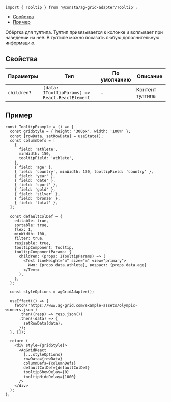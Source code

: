 
```tsx
import { Tooltip } from '@consta/ag-grid-adapter/Tooltip';
```

<MdxMenu>

- [Свойства](#свойства)
- [Пример](#пример)

</MdxMenu>

Обёртка для тултипа. Тултип привязывается к колонке и всплывает при наведении на неё. В тултипе можно показать любую дополнительную информацию.

## Свойства

<RemadeTableInfo apiUrl="https://www.ag-grid.com/react-data-grid/component-tooltip/" />

| Параметры   | Тип                                            | По умолчанию | Описание        |
| ----------- | ---------------------------------------------- | ------------ | --------------- |
| `children?` | `(data: ITooltipParams) => React.ReactElement` | -            | Контент тултипа |

## Пример

```tsx
const TooltipExample = () => {
  const gridStyle = { height: '300px', width: '100%' };
  const [rowData, setRowData] = useState();
  const columnDefs = [
    {
      field: 'athlete',
      minWidth: 150,
      tooltipField: 'athlete',
    },
    { field: 'age' },
    { field: 'country', minWidth: 130, tooltipField: 'country' },
    { field: 'year' },
    { field: 'date' },
    { field: 'sport' },
    { field: 'gold' },
    { field: 'silver' },
    { field: 'bronze' },
    { field: 'total' },
  ];

  const defaultColDef = {
    editable: true,
    sortable: true,
    flex: 1,
    minWidth: 100,
    filter: true,
    resizable: true,
    tooltipComponent: Tooltip,
    tooltipComponentParams: {
      children: (props: ITooltipParams) => (
        <Text lineHeight="m" size="m" view="primary">
          Имя: {props.data.athlete}, возраст: {props.data.age}
        </Text>
      ),
    },
  };

  const styleOptions = agGridAdapter();

  useEffect(() => {
    fetch('https://www.ag-grid.com/example-assets/olympic-winners.json')
      .then((resp) => resp.json())
      .then((data) => {
        setRowData(data);
      });
  }, []);

  return (
    <div style={gridStyle}>
      <AgGridReact
        {...styleOptions}
        rowData={rowData}
        columnDefs={columnDefs}
        defaultColDef={defaultColDef}
        tooltipShowDelay={0}
        tooltipHideDelay={1000}
      />
    </div>
  );
};
```

<TooltipExample />
